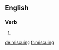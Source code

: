 ==English==

===Verb===
{{head|en}}

# {{present participle of|miscue}}

[[de:miscuing]]
[[fr:miscuing]]